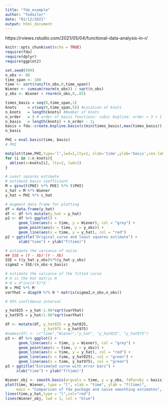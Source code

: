 ```yaml
---
title: "fda_example"
author: "Tedoiler"
date: "01/12/2021"
output: html_document
---
```


https://rviews.rstudio.com/2021/05/04/functional-data-analysis-in-r/

```r
knitr::opts_chunk$set(echo = TRUE)
require(fda)
require(dplyr)
require(ggplot2)
```

```r
set.seed(999)
n_obs <- 80
time_span <- 100
time <- sort(runif(n_obs,0,time_span))
Wiener <- cumsum(rnorm(n_obs)) / sqrt(n_obs)
y_obs <- Wiener + rnorm(n_obs,0,.05)
```

```r
times_basis = seq(0,time_span,1)
knots     = c(seq(0,time_span,5)) #Location of knots
n_knots   = length(knots) #Number of knots
n_order   = 4 # order of basis functions: cubic bspline: order = 3 + 1
n_basis   = length(knots) + n_order - 2;
basis = fda::create.bspline.basis(c(min(times_basis),max(times_basis)),n_basis,n_order,knots)
n_basis
```


```r
PHI = eval.basis(time, basis) 
# PHI
```

```r
matplot(time,PHI,type='l',lwd=1,lty=1, xlab='time',ylab='basis',cex.lab=1,cex.axis=1)
for (i in 1:n_knots){
  abline(v=knots[i], lty=2, lwd=1)
}
```
```r
# Least squares estimate
# estimate basis coefficient
M = ginv(t(PHI) %*% PHI) %*% t(PHI)
c_hat = M %*% Wiener
y_hat = PHI %*% c_hat
```

```r
# Augment data frame for plotting
df = data.frame(y_hat)
df <- df %>% mutate(y_hat = y_hat)
p2 <- df %>% ggplot() + 
      geom_line(aes(x = time, y = Wiener), col = "grey") +
      geom_point(aes(x = time, y = y_obs)) +
      geom_line(aes(x = time, y = y_hat), col = "red")
p2 + ggtitle("Original curve and least squares estimate") + 
      xlab("time") + ylab("f(time)")
```

```r
# estimate the variance of noise
## SSE = (Y - Xb)'(Y - Xb)
SSE = t(y_hat-y_obs)%*%(y_hat-y_obs)
sigma2 = SSE/(n_obs-n_basis)

# estimate the variance of the fitted curve
# H is the Hat matrix H
# H = X*inv(X'X)*X``
H = PHI %*% M
varYhat = diag(H %*% H * matrix(sigma2,n_obs,n_obs))

# 95% confidence interval

y_hat025 = y_hat-1.96*sqrt(varYhat)
y_hat975 = y_hat+1.96*sqrt(varYhat)
```

```r
df <- mutate(df, y_hat025 = y_hat025,
                 y_hat975 = y_hat975)
#names(df) <- c("time","Wiener","y_hat", "y_hat025", "y_hat975")
p3 <- df %>% ggplot() + 
      geom_line(aes(x = time, y = Wiener), col = "grey") +
      geom_point(aes(x = time, y = y_obs)) +
      geom_line(aes(x = time, y = y_hat), col = "red") +
      geom_line(aes(x = time, y_hat025), col = "green") +
      geom_line(aes(x = time, y_hat975), col = "green") 
p3 + ggtitle("Estimated curve with error bars") + 
     xlab("time") + ylab("f(time)")
```
```r
Wiener_obj <- smooth.basis(argvals = time, y = y_obs, fdParobj = basis)
plot(time, Wiener, type = "l", xlab = "time", ylab = "f(time)", 
     main = "Comparison of fda package and naive smoothing estimates", col = "grey")
lines(time,y_hat,type = "l",col="red")
lines(Wiener_obj, lwd = 1, col = "blue")
```


